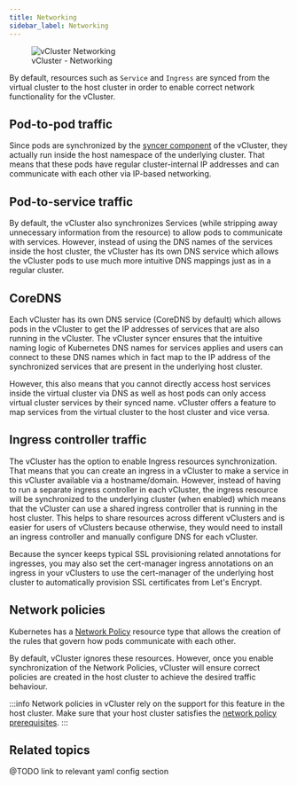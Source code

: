 ```yaml
---
title: Networking
sidebar_label: Networking
---
```



<figure>
  <img src="/docs/media/diagrams/vcluster-networking.svg" alt="vCluster Networking" />
  <figcaption>vCluster - Networking</figcaption>
</figure>

By default, resources such as `Service` and `Ingress` are synced from the virtual cluster to the host cluster in order to enable correct network functionality for the vCluster.


## Pod-to-pod traffic

Since pods are synchronized by the [syncer component](/architecture/syncer.mdx) of the vCluster, they actually run inside the host namespace of the underlying cluster. That means that these pods have regular cluster-internal IP addresses and can communicate with each other via IP-based networking.

## Pod-to-service traffic

By default, the vCluster also synchronizes Services (while stripping away unnecessary information from the resource) to allow pods to communicate with services. However, instead of using the DNS names of the services inside the host cluster, the vCluster has its own DNS service which allows the vCluster pods to use much more intuitive DNS mappings just as in a regular cluster.


## CoreDNS

Each vCluster has its own DNS service (CoreDNS by default) which allows pods in the vCluster to get the IP addresses of services that are also running in the vCluster.
The vCluster syncer ensures that the intuitive naming logic of Kubernetes DNS names for services applies and users can connect to these DNS names which in fact map to the IP address of the synchronized services that are present in the underlying host cluster.

However, this also means that you cannot directly access host services inside the virtual cluster via DNS as well as host pods can only access virtual cluster services by their synced name. vCluster offers a feature to map services from the virtual cluster to the host cluster and vice versa.


## Ingress controller traffic

The vCluster has the option to enable Ingress resources synchronization. That means that you can create an ingress in a vCluster to make a service in this vCluster available via a hostname/domain. However, instead of having to run a separate ingress controller in each vCluster, the ingress resource will be synchronized to the underlying cluster (when enabled) which means that the vCluster can use a shared ingress controller that is running in the host cluster. This helps to share resources across different vClusters and is easier for users of vClusters because otherwise, they would need to install an ingress controller and manually configure DNS for each vCluster.

Because the syncer keeps typical SSL provisioning related annotations for ingresses, you may also set the cert-manager ingress annotations on an ingress in your vClusters to use the cert-manager of the underlying host cluster to automatically provision SSL certificates from Let's Encrypt.

## Network policies

Kubernetes has a [Network Policy](https://kubernetes.io/docs/concepts/services-networking/network-policies/) resource type that allows the creation of the rules that govern how pods communicate with each other.

By default, vCluster ignores these resources. However, once you enable synchronization of the Network Policies, vCluster will ensure correct policies are created in the host cluster to achieve the desired traffic behaviour.

:::info 
Network policies in vCluster rely on the support for this feature in the host cluster. Make sure that your host cluster satisfies the [network policy prerequisites](https://kubernetes.io/docs/concepts/services-networking/network-policies/#prerequisites).
:::

## Related topics

@TODO link to relevant yaml config section